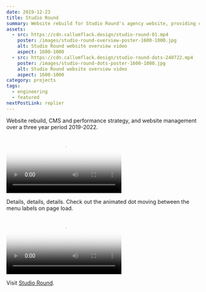 ```yaml
---
date: 2019-12-23
title: Studio Round
summary: Website rebuild for Studio Round's agency website, providing qualitative guidance and website management over a three year period 2019-2022.
assets:
  - src: https://cdn.callumflack.design/studio-round-01.mp4
    poster: /images/studio-round-overview-poster-1600-1000.jpg
    alt: Studio Round website overview video
    aspect: 1600-1000
  - src: https://cdn.callumflack.design/studio-round-dots-240722.mp4
    poster: /images/studio-round-dots-poster-1600-1000.jpg
    alt: Studio Round website overview video
    aspect: 1600-1000
category: projects
tags:
  - engineering
  - featured
nextPostLink: replier
---
```


Website rebuild, CMS and performance strategy, and website management over a three year period 2019-2022.

<Video
  aspect="1600-1000"
  src="https://cdn.callumflack.design/studio-round-01.mp4"
  poster="/images/studio-round-overview-poster-1600-1000.jpg"
/>

Details, details, details. Check out the animated dot moving between the menu labels on page load.

<Video
  aspect="1600-1000"
  src="https://cdn.callumflack.design/studio-round-dots-240722.mp4"
  poster="/images/studio-round-dots-poster-1600-1000.jpg"
/>

Visit [Studio Round](https://www.round.com.au/).
